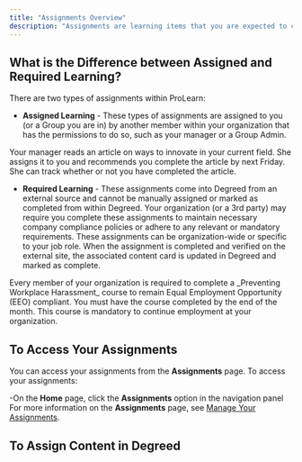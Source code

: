 ```yaml
---
title: "Assignments Overview"
description: "Assignments are learning items that you are expected to complete."
---
```

## What is the Difference between Assigned and Required Learning?
There are two types of assignments within ProLearn:
- **Assigned Learning** - These types of assignments are assigned to you (or a Group you are in) by another member within your organization that has the permissions to do so, such as your manager or a Group Admin.

<Card title="Example:" horizontal="true"> 
Your manager reads an article on ways to innovate in your current field. She assigns it to you and recommends you complete the article by next Friday. She can track whether or not you have completed the article.
</Card>

- **Required Learning** - These assignments come into Degreed from an external source and cannot be manually assigned or marked as completed from within Degreed. Your organization (or a 3rd party) may require you complete these assignments to maintain necessary company compliance policies or adhere to any relevant or mandatory requirements. These assignments can be organization-wide or specific to your job role. When the assignment is completed and verified on the external site, the associated content card is updated in Degreed and marked as complete.

<Card title="Example:" horizontal="true">
Every member of your organization is required to complete a _Preventing Workplace Harassment_ course to remain Equal Employment Opportunity (EEO) compliant. You must have the course completed by the end of the month. This course is mandatory to continue employment at your organization.
</Card>

## To Access Your Assignments
You can access your assignments from the **Assignments** page. To access your assignments:

-On the **Home** page, click the **Assignments** option in the navigation panel
For more information on the **Assignments** page, see [Manage Your Assignments](/lrn-manage-assignment).

## To Assign Content in Degreed
